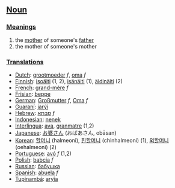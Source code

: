 ==[[Noun]]==

===[[Meanings]]===
#the [[mother]] of someone's [[father]]
#the mother of someone's mother

===[[Translations]]===
*[[Dutch]]: [[grootmoeder]] ''f'', [[oma]] ''f''
*[[Finnish]]: [[isoäiti]] (1, 2), [[isänäiti]] (1), [[äidinäiti]] (2)
*[[French]]: [[grand-mère]] ''f''
*[[Frisian]]: [[beppe]]
*[[German]]: [[Großmutter]] ''f'', [[Oma]] ''f''
*[[Guaraní]]: [[jarýi]]
*[[Hebrew]]: [[סבתא]] ''f''
*[[Indonesian]]: [[nenek]]
*[[Interlingua]]: [[ava]], [[granmatre]] (1,2)
*[[Japanese]]: [[お婆さん]] (おばあさん, obāsan)
*[[Korean]]: [[할머니]] (halmeoni), [[친할머니]] (chinhalmeoni) (1), [[외할머니]] (oehalmeoni) (2)
*[[Portuguese]]: [[avó]] ''f'' (1,2)
*[[Polish]]: [[babcia]] ''f''
*[[Russian]]: [[бабушка]]
*[[Spanish]]: [[abuela]] ''f''
*[[Tupinambá]]: [[aryîa]]